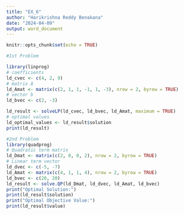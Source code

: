 ```yaml
---
title: "EX_6"
author: "Harikrishna Reddy Benakana"
date: "2024-04-09"
output: word_document
---
```


```r
knitr::opts_chunk$set(echo = TRUE)
```

```r
#1st Problem 

library(linprog)
# coefficients
ld_cvec <- c(4, 2, 9)
# matrix A
ld_Amat <- matrix(c(2, 1, 1, -1, 1, -3), nrow = 2, byrow = TRUE)
# vector b
ld_bvec <- c(2, -3)

ld_result <- solveLP(ld_cvec, ld_bvec, ld_Amat, maximum = TRUE)
# optimal values
ld_optimal_values <- ld_result$solution
print(ld_result)
```


```r
#2nd Problem
library(quadprog)
# Quadratic term matrix
ld_Dmat <- matrix(c(2, 0, 0, 2), nrow = 2, byrow = TRUE)
# Linear term vector
ld_dvec <- c(-5, -7)
ld_Amat <- matrix(c(4, 1, 1, 4), nrow = 2, byrow = TRUE)
ld_bvec <- c(20, 20)
ld_result <- solve.QP(ld_Dmat, ld_dvec, ld_Amat, ld_bvec)
print("Optimal Solution:")
print(ld_result$solution)
print("Optimal Objective Value:")
print(ld_result$value)
```

